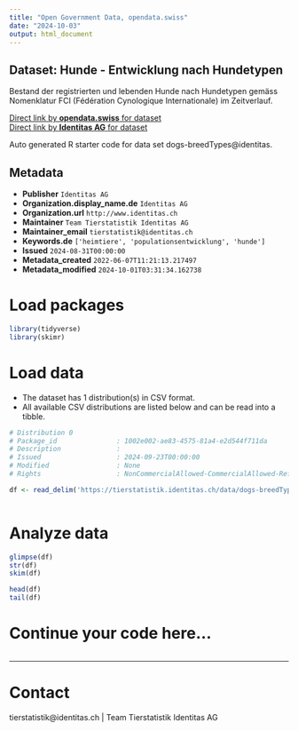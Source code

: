 ```yaml
---
title: "Open Government Data, opendata.swiss"
date: "2024-10-03"
output: html_document
---
```


## Dataset: Hunde - Entwicklung nach Hundetypen

Bestand der registrierten und lebenden Hunde nach Hundetypen gemäss Nomenklatur FCI (Fédération Cynologique Internationale) im Zeitverlauf.

[Direct link by **opendata.swiss** for dataset](https://opendata.swiss/de/dataset/hunde-entwicklung-nach-hundetypen)<br>
[Direct link by **Identitas AG** for dataset](https://tierstatistik.identitas.ch/)

Auto generated R starter code for data set dogs-breedTypes@identitas.

## Metadata

- **Publisher** `Identitas AG`
- **Organization.display_name.de** `Identitas AG`
- **Organization.url** `http://www.identitas.ch`
- **Maintainer** `Team Tierstatistik Identitas AG`
- **Maintainer_email** `tierstatistik@identitas.ch`
- **Keywords.de** `['heimtiere', 'populationsentwicklung', 'hunde']`
- **Issued** `2024-08-31T00:00:00`
- **Metadata_created** `2022-06-07T11:21:13.217497`
- **Metadata_modified** `2024-10-01T03:31:34.162738`


# Load packages

```r

library(tidyverse)
library(skimr)

```

# Load data

-   The dataset has 1 distribution(s) in CSV format.
-   All available CSV distributions are listed below and can be read into a tibble.

```r

# Distribution 0
# Package_id               : 1002e002-ae83-4575-81a4-e2d544f711da
# Description              : 
# Issued                   : 2024-09-23T00:00:00
# Modified                 : None
# Rights                   : NonCommercialAllowed-CommercialAllowed-ReferenceRequired

df <- read_delim('https://tierstatistik.identitas.ch/data/dogs-breedTypes.csv')



```

# Analyze data

```r

glimpse(df)
str(df)
skim(df)

head(df)
tail(df)

```

# Continue your code here...

```r

```

------------------------------------------------------------------------

# Contact

tierstatistik@identitas.ch | Team Tierstatistik Identitas AG
